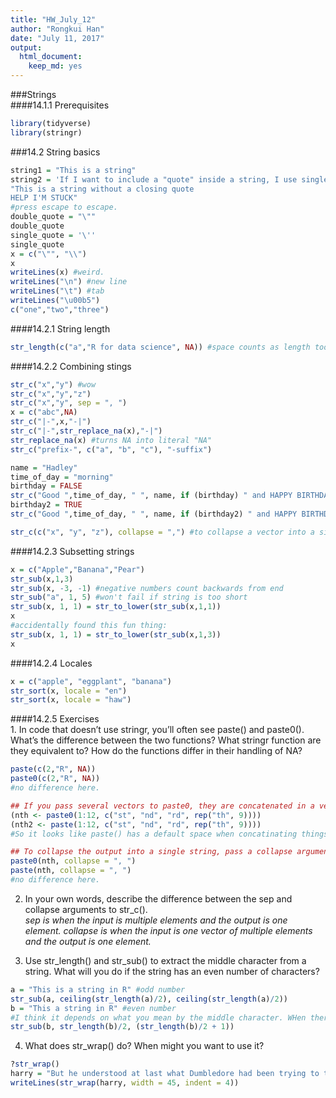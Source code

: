 ```yaml
---
title: "HW_July_12"
author: "Rongkui Han"
date: "July 11, 2017"
output: 
  html_document: 
    keep_md: yes
---
```

###Strings  
####14.1.1 Prerequisites  
```r
library(tidyverse)
library(stringr)
```

###14.2 String basics  
```r
string1 = "This is a string"
string2 = 'If I want to include a "quote" inside a string, I use single quotes'
"This is a string without a closing quote
HELP I'M STUCK"
#press escape to escape. 
double_quote = "\""
double_quote
single_quote = '\''
single_quote
x = c("\"", "\\")
x
writeLines(x) #weird.
writeLines("\n") #new line
writeLines("\t") #tab
writeLines("\u00b5")
c("one","two","three")
```

####14.2.1 String length  
```r
str_length(c("a","R for data science", NA)) #space counts as length too
```

####14.2.2 Combining stings  

```r
str_c("x","y") #wow
str_c("x","y","z")
str_c("x","y", sep = ", ")
x = c("abc",NA)
str_c("|-",x,"-|")
str_c("|-",str_replace_na(x),"-|")
str_replace_na(x) #turns NA into literal "NA"
str_c("prefix-", c("a", "b", "c"), "-suffix")
```

```r
name = "Hadley"
time_of_day = "morning"
birthday = FALSE
str_c("Good ",time_of_day, " ", name, if (birthday) " and HAPPY BIRTHDAY", ".")
birthday2 = TRUE
str_c("Good ",time_of_day, " ", name, if (birthday2) " and HAPPY BIRTHDAY", ".")

str_c(c("x", "y", "z"), collapse = ",") #to collapse a vector into a single string. 
```

####14.2.3 Subsetting strings  
```r
x = c("Apple","Banana","Pear")
str_sub(x,1,3)
str_sub(x, -3, -1) #negative numbers count backwards from end
str_sub("a", 1, 5) #won't fail if string is too short
str_sub(x, 1, 1) = str_to_lower(str_sub(x,1,1))
x
#accidentally found this fun thing:
str_sub(x, 1, 1) = str_to_lower(str_sub(x,1,3))
x
```

####14.2.4 Locales  

```r
x = c("apple", "eggplant", "banana")
str_sort(x, locale = "en")
str_sort(x, locale = "haw")
```

####14.2.5 Exercises  
1. In code that doesn’t use stringr, you’ll often see paste() and paste0(). What’s the difference between the two functions? What stringr function are they equivalent to? How do the functions differ in their handling of NA?
```r
paste(c(2,"R", NA))
paste0(c(2,"R", NA))
#no difference here.

## If you pass several vectors to paste0, they are concatenated in a vectorized way.
(nth <- paste0(1:12, c("st", "nd", "rd", rep("th", 9))))
(nth2 <- paste(1:12, c("st", "nd", "rd", rep("th", 9))))
#So it looks like paste() has a default space when concatinating things. 

## To collapse the output into a single string, pass a collapse argument.
paste0(nth, collapse = ", ")
paste(nth, collapse = ", ")
#no difference here. 
```

2. In your own words, describe the difference between the sep and collapse arguments to str_c().  
*sep is when the input is multiple elements and the output is one element. collapse is when the input is one vector of multiple elements and the output is one element.*  

3. Use str_length() and str_sub() to extract the middle character from a string. What will you do if the string has an even number of characters?    
```r
a = "This is a string in R" #odd number
str_sub(a, ceiling(str_length(a)/2), ceiling(str_length(a)/2))
b = "This a string in R" #even number
#I think it depends on what you mean by the middle character. WHen there length is even technically there is no middle character... assuming the middle two characters are the middle characters:
str_sub(b, str_length(b)/2, (str_length(b)/2 + 1))
```

4. What does str_wrap() do? When might you want to use it?  
```r
?str_wrap()
harry = "But he understood at last what Dumbledore had been trying to tell him. It was, he thought, the difference between being dragged into the arena to face a battle to the death and walking into the arena with your head held high. Some people, perhaps, would say that there was little to choose between the two ways, but Dumbledore knew - and so do I, thought Harry, with a rush of fierce pride, and so did my parents - that there was all the difference in the world."
writeLines(str_wrap(harry, width = 45, indent = 4))
```


